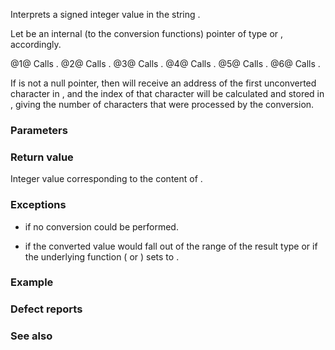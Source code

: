 {{cpp/title|stoi|stol|stoll}}
{{cpp/string/basic_string/navbar}}
{{dcl begin}}
{{dcl header|string}}
{{dcl|num=1|since=c++11|1=
int       stoi ( const std::string&amp; str,
                 std::size_t* pos = nullptr, int base = 10 );
}}
{{dcl|num=2|since=c++11|1=
int       stoi ( const std::wstring&amp; str,
                 std::size_t* pos = nullptr, int base = 10 );
}}
{{dcl|num=3|since=c++11|1=
long      stol ( const std::string&amp; str,
                 std::size_t* pos = nullptr, int base = 10 );
}}
{{dcl|num=4|since=c++11|1=
long      stol ( const std::wstring&amp; str,
                 std::size_t* pos = nullptr, int base = 10 );
}}
{{dcl|num=5|since=c++11|1=
long long stoll( const std::string&amp; str,
                 std::size_t* pos = nullptr, int base = 10 );
}}
{{dcl|num=6|since=c++11|1=
long long stoll( const std::wstring&amp; str,
                 std::size_t* pos = nullptr, int base = 10 );
}}
{{dcl end}}

Interprets a signed integer value in the string {{c|str}}.

Let {{c|ptr}} be an internal (to the conversion functions) pointer of type {{c/core|char*}} {{v|1,3,5}} or {{c/core|wchar_t*}} {{v|2,4,6}}, accordingly.

@1@ Calls {{c|std::strtol(str.c_str(), &amp;ptr, base)}}.
@2@ Calls {{c|std::wcstol(str.c_str(), &amp;ptr, base)}}.
@3@ Calls {{c|std::strtol(str.c_str(), &amp;ptr, base)}}.
@4@ Calls {{c|std::wcstol(str.c_str(), &amp;ptr, base)}}.
@5@ Calls {{c|std::strtoll(str.c_str(), &amp;ptr, base)}}.
@6@ Calls {{c|std::wcstoll(str.c_str(), &amp;ptr, base)}}.

{{cpp/string/cvt str2int base|base={{c|base}}}}

If {{c|pos}} is not a null pointer, then {{c|ptr}} will receive an address of the first unconverted character in {{c|str.c_str()}}, and the index of that character will be calculated and stored in {{c|*pos}}, giving the number of characters that were processed by the conversion.

===Parameters===
{{par begin}}
{{par|str|the string to convert}}
{{par|pos|address of an integer to store the number of characters processed}}
{{par|base|the number base}}
{{par end}}

===Return value===
Integer value corresponding to the content of {{c|str}}.

===Exceptions===
* {{lc|std::invalid_argument}} if no conversion could be performed.
* {{lc|std::out_of_range}} if the converted value would fall out of the range of the result type or if the underlying function ({{lc|std::strtol}} or {{lc|std::strtoll}}) sets {{lc|errno}} to {{lc|ERANGE}}.

===Example===
{{example|
|code=
#include &lt;iomanip&gt;
#include &lt;iostream&gt;
#include &lt;stdexcept&gt;
#include &lt;string&gt;
#include &lt;utility&gt;

int main()
{
    const auto data =
    {
        "45",
        "+45",
        " -45",
        "3.14159",
        "31337 with words",
        "words and 2",
        "12345678901",
    };
    
    for (const std::string s : data)
    {
        std::size_t pos{};
        try
        {
            std::cout &lt;&lt; "std::stoi(" &lt;&lt; std::quoted(s) &lt;&lt; "): ";
            const int i{std::stoi(s, &amp;pos)};
            std::cout &lt;&lt; i &lt;&lt; "; pos: " &lt;&lt; pos &lt;&lt; '\n';
        }
        catch (std::invalid_argument const&amp; ex)
        {
            std::cout &lt;&lt; "std::invalid_argument::what(): " &lt;&lt; ex.what() &lt;&lt; '\n';
        }
        catch (std::out_of_range const&amp; ex)
        {
            std::cout &lt;&lt; "std::out_of_range::what(): " &lt;&lt; ex.what() &lt;&lt; '\n';
            const long long ll{std::stoll(s, &amp;pos)};
            std::cout &lt;&lt; "std::stoll(" &lt;&lt; std::quoted(s) &lt;&lt; "): " &lt;&lt; ll
                      &lt;&lt; "; pos: " &lt;&lt; pos &lt;&lt; '\n';
        }
    }
    
    std::cout &lt;&lt; "\nCalling with different radixes:\n";
    for (const auto&amp; [s, base] : {std::pair&lt;const char*, int&gt;
        {"11",  2}, {"22",  3}, {"33",  4}, {"77",  8},
        {"99", 10}, {"FF", 16}, {"jJ", 20}, {"Zz", 36}&lt;!----&gt;})
    {
        const int i{std::stoi(s, nullptr, base)};
        std::cout &lt;&lt; "std::stoi(" &lt;&lt; std::quoted(s)
                  &lt;&lt; ", nullptr, " &lt;&lt; base &lt;&lt; "): " &lt;&lt; i &lt;&lt; '\n';
    }
}
|p=true
|output=
std::stoi("45"): 45; pos: 2
std::stoi("+45"): 45; pos: 3
std::stoi(" -45"): -45; pos: 4
std::stoi("3.14159"): 3; pos: 1
std::stoi("31337 with words"): 31337; pos: 5
std::stoi("words and 2"): std::invalid_argument::what(): stoi
std::stoi("12345678901"): std::out_of_range::what(): stoi
std::stoll("12345678901"): 12345678901; pos: 11

Calling with different radixes:
std::stoi("11", nullptr, 2): 3
std::stoi("22", nullptr, 3): 8
std::stoi("33", nullptr, 4): 15
std::stoi("77", nullptr, 8): 63
std::stoi("99", nullptr, 10): 99
std::stoi("FF", nullptr, 16): 255
std::stoi("jJ", nullptr, 20): 399
std::stoi("Zz", nullptr, 36): 1295
}}

===Defect reports===
{{dr list begin}}
{{dr list item|wg=lwg|dr=2009|std=C++11|before={{lc|std::out_of_range}} would not be thrown if&lt;br&gt;{{lc|std::strtol}} or {{lc|std::strtoll}} sets {{lc|errno}} to {{lc|ERANGE}}|after=will throw}}
{{dr list end}}

===See also===
{{dsc begin}}
{{dsc inc|cpp/string/basic_string/dsc stoul}}
{{dsc inc|cpp/string/basic_string/dsc stof}}
{{dsc inc|cpp/string/byte/dsc strtol}}
{{dsc inc|cpp/string/byte/dsc strtoul}}
{{dsc inc|cpp/string/byte/dsc strtoimax}}
{{dsc inc|cpp/utility/dsc from_chars}}
{{dsc inc|cpp/string/byte/dsc atoi}}
{{dsc inc|cpp/string/basic_string/dsc to_string}}
{{dsc inc|cpp/string/basic_string/dsc to_wstring}}
{{dsc end}}

{{langlinks|de|es|fr|it|ja|pt|ru|zh}}